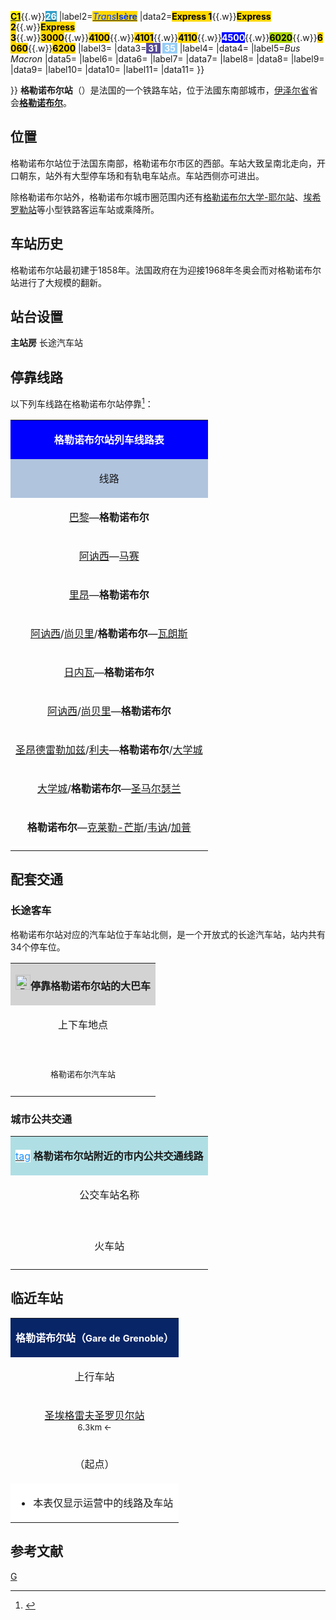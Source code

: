 {{Infobox station
|symbol_right={{SNCF logo}}
|name=格勒诺布尔站
|native_name=Gare de Grenoble
|native_name_lang=fr
|image=格勒诺布尔站.jpg
|caption=格勒诺布尔站主站房
|borough={{FRA}}[[伊泽尔省|伊泽尔省]][[格勒诺布尔|格勒诺布尔]]
|address=1, place de la Gare,<br>38000 GRENOBLE
|coordinates={{coord|45|11|27|N|5|42|53|E|display=inline,title|scale:10000}}
|code=747006
|elevation=212
|architect=
|owned= {{SNCF logo}}
|structure=地面单侧式车站
|opened=1858年7月1日
|closed=
|status=使用中
|operator= {{SNCF logo}}
|lines=[[里昂－马赛铁路|里昂－马赛铁路]]<br>{{link-fr|格勒诺布尔－蒙梅良铁路|Ligne de Grenoble à Montmélian}}
|platforms=4
|tracks=6
|type=客运车站
|services=[[TGV|TGV]]<br>[[法国大区列车|TER]]
|passengers=7,256,999人次
|pass_year=2016年<ref>{{Cite web|url=https://ressources.data.sncf.com/explore/dataset/frequentation-gares/?sort=voyageurs_2014&q=grenoble|title=Fréquentation en gares|accessdate=2018-09-16|author=SNCF|date=|language=fr|publisher=SNCF Open Data|archive-date=2019-09-04|archive-url=https://web.archive.org/web/20190904001236/https://ressources.data.sncf.com/explore/dataset/frequentation-gares/?sort=voyageurs_2014&q=grenoble|dead-url=no}}</ref>
|pass_rank=a级
|other_services_collapsible=yes
|other_services={{Infobox|child=yes
|label1='''[[格勒诺布尔城市公共交通|<span style="background:#FFFFFF"><span style="color:#1B90FF">tag</span></span>]]'''
|data1=[[格勒诺布尔有轨电车A线|<span style="background:#137DBF"><span style="color:#FFFFFF">'''A'''</span></span>]]{{.w}}[[格勒诺布尔有轨电车B线|<span style="background:#00A84F"><span style="color:#FFFFFF">'''B'''</span></span>]]{{.w}}[[科罗诺巴士|<span style="background:#FFF101"><span style="color:#000000">'''C1'''</span></span>]]{{.w}}[[普罗克西莫巴士|<span style="background:#329FC7"><span style="color:#FFFFFF">'''26'''</span></span>]]
|label2=[[伊泽尔省城际客运|<span style="background:#FFD700"><span style="color:#0138FF">''Trans'''''Isère'''</span></span>]]
|data2=<span style="background:#FFD700"><span style="color:#000000">'''Express 1'''</span></span>{{.w}}<span style="background:#FFD700"><span style="color:#000000">'''Express 2'''</span></span>{{.w}}<span style="background:#FFD700"><span style="color:#000000">'''Express 3'''</span></span>{{.w}}<span style="background:#FFD700"><span style="color:#000000">'''3000'''</span></span>{{.w}}<span style="background:#FFD700"><span style="color:#000000">'''4100'''</span></span>{{.w}}<span style="background:#FFD700"><span style="color:#000000">'''4101'''</span></span>{{.w}}<span style="background:#FFD700"><span style="color:#000000">'''4110'''</span></span>{{.w}}<span style="background:#0007FF"><span style="color:#FFFFFF">'''4500'''</span></span>{{.w}}<span style="background:#ADD700"><span style="color:#000000">'''6020'''</span></span>{{.w}}<span style="background:#FFD700"><span style="color:#000000">'''6060'''</span></span>{{.w}}<span style="background:#FFD700"><span style="color:#000000">'''6200'''</span></span>
|label3={{ZOU logo}}
|data3=<span style="color:#FFFFFF; background-color:#574A98; padding-left:0.2em; padding-right:0.3em;">'''31'''</span> <span style="color:#FFFFFF; background-color:#96CDF6; padding-left:0.2em; padding-right:0.2em;">'''35'''</span>
|label4=
|data4=
|label5=''Bus Macron''
|data5={{Flixbus logo}} {{Isilines logo}} {{Eurolines logo}} {{Ouibus logo}}
|label6=
|data6=
|label7=
|data7=
|label8=
|data8=
|label9=
|data9=
|label10=
|data10=
|label11=
|data11=
}}












}}
'''格勒诺布尔站'''（{{lang-fr|Gare de Grenoble}}）是法国的一个铁路车站，位于法國东南部城市，[[伊泽尔省|伊泽尔省]]省会'''[[格勒诺布尔|格勒诺布尔]]'''。

==位置==

格勒诺布尔站位于法国东南部，格勒诺布尔市区的西部。车站大致呈南北走向，开口朝东，站外有大型停车场和有轨电车站点。车站西侧亦可进出。

除格勒诺布尔站外，格勒诺布尔城市圈范围内还有[[格勒诺布尔大学-耶尔站|格勒诺布尔大学-耶尔站]]、[[埃希罗勒站|埃希罗勒站]]等小型铁路客运车站或乘降所。

==车站历史==

格勒诺布尔站最初建于1858年。法国政府在为迎接1968年冬奥会而对格勒诺布尔站进行了大规模的翻新。

==站台设置==
{{RailStStart|西}}
{{RailStPlatform|侧d||1T||}}
{{RailStLine|F||}}
{{RailStLine|E||}}
{{RailStPlatform|岛| |2||}}
{{RailStLine|D|| ||| ||}}
{{RailStLine|C||}}
{{RailStPlatform|岛| |1||}}
{{RailStLine|B|| ||| ||}}
{{RailStLine|A||}}
{{RailStPlatform|侧d||1T||}}
'''主站房'''
{{RailStEnd|东}}
长途汽车站

== 停靠线路 ==
以下列车线路在格勒诺布尔站停靠<ref>{{Cite web|url=https://www.ter.sncf.com/auvergne-rhone-alpes/gares/87747006/Grenoble/pratique|title=格勒诺布尔站实时列车时刻表|accessdate=2016-04-01|author=SNCF|date=|language=法语|publisher=SNCF|deadurl=yes|archiveurl=https://web.archive.org/web/20160416031432/http://www.sncf.com/fr/gare/horaires/grenoble|archivedate=2016年4月16日|df=}}</ref>：

{{动态列表|最后更新时间：2016年6月14日。本章节内容仅供参考，不排除因施工或罢工而引发的临时性变更。欢迎修正和补充}}

{| class="wikitable mw-collapsible" 
|colspan="5" style="background:#0000FF" align="center" |{{SNCF logo}} <span style="color:#FFFFFF">'''格勒诺布尔站列车线路表'''</span>
|-
!style="background:#B0C4DE"| 线路
!style="background:#B0C4DE"|车种
!style="background:#B0C4DE"|上一站
!style="background:#B0C4DE"|下一站
!style="background:#B0C4DE"|大致运行频率{{noteTag|name=noteA}}
|-
|[[巴黎-里昂火车站|巴黎]]—'''格勒诺布尔'''
|rowspan="2" align="center"|'''[[TGV|TGV]]'''
|[[巴黎-里昂火车站|巴黎里昂]]/[[里昂圣埃克絮佩里站|里昂机场]]
|（终点）
|每天8趟左右
|-
|[[阿讷西站|阿讷西]]—[[马赛圣夏勒站|马赛]]
|[[尚贝里-沙莱索站|尚贝里]]
|[[瓦朗斯TGV站|瓦朗斯TGV]]
|每周3趟左右
|-
|[[里昂帕尔迪厄站|里昂]]—'''格勒诺布尔'''
| rowspan="7" |'''[[法国大区列车|TER]]'''
|[[瓦龙站|瓦龙]]
|（终点）
|每天13趟左右
|-
|[[阿讷西站|阿讷西]]/[[尚贝里-沙莱索站|尚贝里]]/'''格勒诺布尔'''—[[瓦朗斯城站|瓦朗斯]]
|[[格勒大学城站|格勒大学城]]/[[埃希罗勒站|埃希罗勒]]/（起点）
|[[穆瓦朗站|穆瓦朗]]
|每天9趟左右
|-
|[[日内瓦科尔纳万车站|日内瓦]]—'''格勒诺布尔'''
|[[格勒诺布尔大学-耶尔站|格勒大学城]]/[[埃希罗勒站|埃希罗勒]]
|（终点）
|每天1~4趟
|-
|[[阿讷西站|阿讷西]]/[[尚贝里-沙莱索站|尚贝里]]—'''格勒诺布尔'''
|[[格勒诺布尔大学-耶尔站|格勒大学城]]/[[埃希罗勒站|埃希罗勒]]
|（终点）
|每天7趟左右
|-
|[[圣昂德雷勒加兹站|圣昂德雷勒加兹]]/[[利夫站|利夫]]—'''格勒诺布尔'''/[[格勒大学城站|大学城]]
|[[沃雷普站|沃雷普]]/[[圣埃格雷夫圣罗贝尔站|圣埃格雷夫圣罗贝尔]]
|（终点）/[[格勒诺布尔大学-耶尔站|格勒大学城]]
|每天8趟左右
|-
|[[格勒大学城站|大学城]]/'''格勒诺布尔'''—[[圣马尔瑟兰站|圣马尔瑟兰]]
|[[格勒大学城站|格勒大学城]]/[[埃希罗勒站|埃希罗勒]]/（起点）
|[[圣埃格雷夫圣罗贝尔站|圣埃格雷夫圣罗贝尔]]
|每天7趟左右
|-
|'''格勒诺布尔'''—[[克莱勒-芒斯站|克莱勒-芒斯]]/[[韦讷站|韦讷]]/[[加普站|加普]]
|（起点）
|[[克莱桥站|克莱桥]]
|每天9趟左右
|-
|colspan="5" style="background:#FFFFFF"|{{noteFoot|1=
{{noteTag|name=noteA|1=在本栏中，往返1次为"1趟"；除特别标明外，其数据仅工作日有效，周末及节假日列车数量可能会减少}}
}}
|}

==配套交通==
===长途客车===

格勒诺布尔站对应的汽车站位于车站北侧，是一个开放式的长途汽车站，站内共有34个停车位。

{| class="wikitable mw-collapsible" 
|colspan="3" align="center" style="background:#D3D3D3" |[[File:BSicon_BUS.svg|24x24px]]'''停靠格勒诺布尔站的大巴车'''
|-
!align="center" |上下车地点
!align="center" |运营单位
!align="center" |主要线路及目的地{{noteTag|name=noteA}}
|-
| rowspan="6" align="center" |{{lang|fr|Gare routière}}<br><span style="font-size:small">格勒诺布尔汽车站</span>
|align="center" |{{Isilines logo}}<br>{{Eurolines logo}}
|
（[https://web.archive.org/web/20180921032514/http://news.eurolinespro.fr/isilines/carte_eurolines_isilines.pdf 法国及欧洲各地]）
|-
|align="center" |{{Ouibus logo}}
|
（[https://fr.ouibus.com/arrets/carcassonne 法国及欧洲各地] {{Wayback|url=https://fr.ouibus.com/arrets/carcassonne |date=20180914022831 }}）
|-
|align="center" |{{Flixbus logo}}
|
* [[巴黎|巴黎]]方向：[[里昂佩拉什站|里昂]]
* [[斯特拉斯堡|斯特拉斯堡]]方向：[[里昂佩拉什站|里昂]]{{.w}}[[多勒|多勒]]{{.w}}[[贝桑松|贝桑松]]{{.w}}[[贝尔福|贝尔福]]{{.w}}[[米卢斯|米卢斯]]{{.w}}[[科尔马|科尔马]]
* [[布雷斯特|布雷斯特]]方向：[[里昂佩拉什站|里昂]]{{.w}}[[克莱蒙费朗|克莱蒙费朗]]{{.w}}[[图尔站|图尔]]{{.w}}[[索米尔|索米尔]]{{.w}}[[昂热|昂热]]{{.w}}[[阿吕谢尔-巴提尼奥勒站|南特]]{{.w}}[[瓦讷|瓦讷]]{{.w}}[[洛里昂|洛里昂]]{{.w}}[[坎佩尔|坎佩尔]]
* [[波尔多|波尔多]]方向：[[里昂佩拉什站|里昂]]{{.w}}[[圣艾蒂安|圣艾蒂安]]{{.w}}[[克莱蒙费朗|克莱蒙费朗]]{{.w}}[[佩里格|佩里格]]
* [[马赛|马赛]]方向：[[普罗旺斯地区艾克斯|普罗旺斯地区艾克斯]]
* [[威尼斯|威尼斯]]方向：[[都灵|都灵]]{{.w}}[[米兰|米兰]]{{.w}}[[帕多瓦|帕多瓦]]
* [[日内瓦|日内瓦]]方向：[[阿讷西站|阿讷西]]
* [[毕尔巴鄂|毕尔巴鄂]]方向：[[卡尔卡松站|卡尔卡松]]{{.w}}[[图卢兹|图卢兹]]{{.w}}[[塔布|塔布]]{{.w}}[[波城|波城]]{{.w}}[[巴约讷|巴约讷]]{{.w}}[[比亚里茨|比亚里茨]]{{.w}}[[圣塞巴斯蒂安|圣塞巴斯蒂安]]
* [[穆尔萨|穆尔萨]]方向：[[里昂佩拉什站|里昂]]{{.w}}[[吉沃尔|吉沃尔]]{{.w}}[[圣艾蒂安|圣艾蒂安]]{{.w}}[[克莱蒙费朗|克莱蒙费朗]]{{.w}}[[于塞勒|于塞勒]]{{.w}}[[蒂勒|蒂勒]]{{.w}}[[布里夫拉盖亚尔德站|布里夫]]{{.w}}[[佩里格|佩里格]]{{.w}}[[蒙德马桑|蒙德马桑]]{{.w}}[[达克斯|达克斯]]{{.w}}[[巴约讷|巴约讷]]{{.w}}[[布尔戈斯|布尔戈斯]]{{.w}}[[布拉干萨|布拉干萨]]{{.w}}[[米兰德拉|米兰德拉]]{{noteTag|name=noteD}}
* [[巴塞罗那|巴塞罗那]]方向：[[蒙彼利埃|蒙彼利埃]]{{.w}}[[佩皮尼昂|佩皮尼昂]]
|-
|align="center" |{{link-fr|伊泽尔省城际客运|Réseau interurbain de l'Isère}}<br><span style="background:#FFD700"><span style="color:#0138FF">''Trans'''''Isère'''</span></span><br><ref>{{Cite web|url=https://www.transisere.fr/ftp/document/plan-reseau-2018-2019.pdf|title=Plan du réseau 2018-2019|accessdate=2018-09-16|author=TransIsère|date=|language=法语|publisher=TransIsère|archive-date=2018-09-16|archive-url=https://web.archive.org/web/20180916235205/https://www.transisere.fr/ftp/document/plan-reseau-2018-2019.pdf|dead-url=no}}</ref>
|
<span style="background:#FFD700"><span style="color:#000000">'''Express 1'''</span></span> [[兰班|兰班]]{{.w}}[[贝尔南|贝尔南]]{{.w}}[[克罗勒|克罗勒]]{{.w}}[[蒙邦诺圣马丁|蒙邦诺圣马丁]]{{.w}}[[圣埃格雷夫|圣埃格雷夫]]{{.w}}[[穆瓦朗|穆瓦朗]]{{.w}}[[库布勒维|库布勒维]]{{.w}}[[拉比斯|拉比斯]]{{.w}}[[瓦龙_(伊泽尔省)|瓦龙]]{{noteTag|name=noteC}}<br>
<span style="background:#FFD700"><span style="color:#000000">'''Express 2'''</span></span> [[沃雷普|沃雷普]]{{.w}}[[丰塔尼勒科尔尼永|丰塔尼勒科尔尼永]]{{.w}}[[圣埃格雷夫|圣埃格雷夫]]{{.w}}[[蒙邦诺圣马丁|蒙邦诺圣马丁]]{{.w}}[[多梅讷|多梅讷]]{{.w}}[[维拉尔邦诺|维拉尔邦诺]]{{.w}}[[弗罗日|弗罗日]]{{.w}}[[弗罗日附近尚|弗罗日附近尚]]{{.w}}[[拉皮耶尔|拉皮耶尔]]{{.w}}[[唐桑|唐桑]]{{noteTag|name=noteC}}<br>
<span style="background:#FFD700"><span style="color:#000000">'''Express 3'''</span></span> [[埃希罗勒|埃希罗勒]]{{.w}}[[克莱桥|克莱桥]]{{.w}}[[尚帕涅|尚帕涅]]{{.w}}[[雅里_(伊泽尔省)|雅里]]{{.w}}[[维济伊|维济伊]]<br>
<span style="background:#FFD700"><span style="color:#000000">'''3000'''</span></span> [[埃希罗勒|埃希罗勒]]{{.w}}[[克莱桥|克莱桥]]{{.w}}[[尚帕涅|尚帕涅]]{{.w}}[[雅里_(伊泽尔省)|雅里]]{{.w}}[[维济伊|维济伊]]{{.w}}[[塞希利安|塞希利安]]{{.w}}[[利韦和加韦|利韦和加韦]]{{.w}}[[瓦桑堡|瓦桑堡]]<br>
<span style="background:#FFD700"><span style="color:#000000">'''4100'''</span></span> [[埃希罗勒|埃希罗勒]]{{.w}}[[克莱桥|克莱桥]]{{.w}}[[维济伊|维济伊]]{{.w}}[[拉夫雷|拉夫雷]]{{.w}}[[皮耶尔沙泰勒|皮耶尔沙泰勒]]{{.w}}[[叙斯维勒|叙斯维勒]]{{.w}}[[拉米尔|拉米尔]]{{.w}}[[博蒙地区圣洛朗|博蒙地区圣洛朗]]{{.w}}[[博蒙地区拉萨勒|博蒙地区拉萨勒]]{{.w}}[[圣吕斯_(伊泽尔省)|圣吕斯]]{{.w}}[[科尔角_(伊泽尔省)|科尔角]]{{.w}}[[科尔_(伊泽尔省)|科尔]]<br>
<span style="background:#FFD700"><span style="color:#000000">'''4101'''</span></span> [[埃希罗勒|埃希罗勒]]{{.w}}[[克莱桥|克莱桥]]{{.w}}[[维济伊|维济伊]]{{.w}}[[拉夫雷|拉夫雷]]{{.w}}[[皮耶尔沙泰勒|皮耶尔沙泰勒]]{{.w}}[[拉米尔|拉米尔]]{{.w}}[[博蒙地区圣洛朗|博蒙地区圣洛朗]]{{.w}}[[博蒙地区拉萨勒|博蒙地区拉萨勒]]{{.w}}[[圣吕斯_(伊泽尔省)|圣吕斯]]{{.w}}[[科尔角_(伊泽尔省)|科尔角]]{{.w}}[[科尔_(伊泽尔省)|科尔]]{{.w}}[[加普|加普]]<br>
<span style="background:#FFD700"><span style="color:#000000">'''4110'''</span></span> [[埃希罗勒|埃希罗勒]]{{.w}}[[克莱桥|克莱桥]]{{.w}}[[德拉克河畔尚|德拉克河畔尚]]{{.w}}[[圣乔治德科米耶尔|圣乔治德科米耶尔]]{{.w}}[[拉莫特达韦扬|拉莫特达韦扬]]{{.w}}[[皮耶尔沙泰勒|皮耶尔沙泰勒]]{{.w}}[[叙斯维勒|叙斯维勒]]{{.w}}[[拉米尔|拉米尔]]{{.w}}[[拉萨莱特法拉沃|拉萨莱特法拉沃]]<br>
<span style="background:#0007FF"><span style="color:#FFFFFF">'''4500'''</span></span> [[维夫|维夫]]{{.w}}[[圣马丁之闸|圣马丁之闸]]{{.w}}[[西纳尔_(伊泽尔省)|西纳尔]]{{.w}}[[莫内斯捷德克莱蒙|莫内斯捷德克莱蒙]]{{.w}}[[圣米歇尔门|圣米歇尔门]]{{.w}}[[圣马丁德克莱勒|圣马丁德克莱勒]]{{.w}}[[克莱勒|克莱勒]]{{.w}}[[曼斯|曼斯]]<br>
<span style="background:#ADD700"><span style="color:#000000">'''6020'''</span></span> [[梅朗|梅朗]]{{.w}}[[蒙邦诺圣马丁|蒙邦诺圣马丁]]{{.w}}[[圣伊斯米耶|圣伊斯米耶]]{{.w}}[[圣纳泽尔莱埃姆|圣纳泽尔莱埃姆]]{{.w}}[[贝尔南|贝尔南]]{{.w}}[[克罗勒|克罗勒]]<br>
<span style="background:#FFD700"><span style="color:#000000">'''6060'''</span></span> [[克罗勒|克罗勒]]{{.w}}[[勒图韦|勒图韦]]{{.w}}[[拉比西耶尔|拉比西耶尔]]{{.w}}[[蓬沙拉|蓬沙拉]]{{.w}}[[沙帕雷扬|沙帕雷扬]]{{.w}}[[尚贝里|尚贝里]]<br>
<span style="background:#FFD700"><span style="color:#000000">'''6200'''</span></span> [[蒙邦诺圣马丁|蒙邦诺圣马丁]]{{.w}}[[拉皮耶尔|拉皮耶尔]]{{.w}}[[唐桑|唐桑]]{{.w}}[[贡瑟兰|贡瑟兰]]{{.w}}[[贝勒多勒山岭|贝勒多勒山岭]]{{.w}}[[阿勒瓦尔|阿勒瓦尔]]
|-
|align="center" |{{ZOU logo}}
|
<span style="color:#FFFFFF; background-color:#574A98; padding-left:0.2em; padding-right:0.3em;">'''31'''</span> [[比埃什河畔阿普尔|比埃什河畔阿普尔]]{{.w}}[[西斯特龙|西斯特龙]]{{.w}}[[迪涅莱班|迪涅莱班]]{{.w}}[[阿诺_(上普罗旺斯阿尔卑斯省)|阿诺]]{{.w}}[[尼斯|尼斯]]<br>
<span style="color:#FFFFFF; background-color:#96CDF6; padding-left:0.2em; padding-right:0.2em;">'''35'''</span> [[瓦桑堡|瓦桑堡]]{{.w}}[[布里扬松|布里扬松]]
|-
|align="center" |Car TER{{noteTag|name=noteB}}
|（''当某条铁路线施工或罢工时，SNCF可能也会提供途径该线路沿途站点的大巴车''）
|-
|colspan="3" style="background:#FFFFFF"|{{noteFoot|1=
{{noteTag|name=noteA|1=本栏不包括可以联程中转前往的目的地}}
{{noteTag|name=noteB|1=其车票可与SNCF的同线路车票通用}}
{{noteTag|name=noteC|1=周日及节假日停运}}
{{noteTag|name=noteD|1=季节性开行}}
}}
|}

===城市公共交通===

{| class="wikitable mw-collapsible " 
|colspan="3" align="center" style="background:#AFDFE4"|[[格勒诺布尔城市公共交通|<span style="background:#FFFFFF"><span style="color:#1B90FF">tag</span></span>]] '''格勒诺布尔站附近的市内公共交通线路'''
|-
!align="center" |公交车站名称
!align="center" |位置
!align="center" |停靠线路{{noteTag|name=noteA}}<ref>{{Cite web|url=https://www.tag.fr/62-plans.htm|title=Plan|accessdate=2018-09-16|author=tag|date=|language=法语|publisher=tag|archive-date=2021-03-28|archive-url=https://web.archive.org/web/20210328185703/https://www.tag.fr/62-plans.htm|dead-url=no}}</ref>
|-
|rowspan="2" align="center" |'''{{lang|fr|Gares}}'''<br>火车站
|align="center" |格勒诺布尔站南侧<br><span style="font-size:small">有轨电车站</span>
|
[[格勒诺布尔有轨电车A线|<span style="background:#137DBF"><span style="color:#FFFFFF">'''A'''</span></span>]] '''[[枫丹_(伊泽尔省)|枫丹]]'''-勒波亚 ↔ '''[[埃希罗勒|埃希罗勒]]'''-但尼·帕潘<br>
[[格勒诺布尔有轨电车B线|<span style="background:#00A84F"><span style="color:#FFFFFF">'''B'''</span></span>]] '''[[格勒诺布尔|格勒诺布尔]]'''-半岛 ↔ '''[[耶尔|耶尔]]'''-体育公园
|-
|align="center" |格勒诺布尔站北侧<br><span style="font-size:small">艾米丽·盖马尔路</span>
|
[[科罗诺巴士|<span style="background:#FFF101"><span style="color:#000000">'''C1'''</span></span>]] '''[[格勒诺布尔|格勒诺布尔]]'''-让·马塞城 ↔ '''[[格勒诺布尔|格勒诺布尔]]'''-莫佩尔蒂<br>
[[普罗克西莫巴士|<span style="background:#329FC7"><span style="color:#FFFFFF">'''26'''</span></span>]] '''[[格勒诺布尔|格勒诺布尔]]'''-火车站 ↔ '''[[圣乔治德科米耶尔|圣乔治德科米耶尔]]'''-火车站{{noteTag|name=noteB}}
|-
|colspan="3" style="background:#FFFFFF"|{{noteFoot|1=
{{noteTag|name=noteA|1='''粗体字'''代表该站所在的市镇；中文名称非官方正式翻译，仅供参考}}
{{noteTag|name=noteB|1=周末及节假日停运}}
}}
|}

==临近车站==

{|class="wikitable mw-collapsible" style="margin: 0 auto; width:42em;"
|colspan="3"  style="background:#082567" align="center"|<span style="color:#FFFFFF">'''格勒诺布尔站（<span style="font-size:11pt;">Gare de Grenoble</span>）'''</span>
|-
!上行车站
!线路
!下行车站
|-
|align="center" |[[圣埃格雷夫圣罗贝尔站|圣埃格雷夫圣罗贝尔站]]<br><span style="font-size:small">6.3km ←</span>
|align="center" |'''[[里昂－马赛铁路|里昂－马赛铁路]]'''
|align="center" |[[克莱桥站|克莱桥站]]<br><span style="font-size:small">→ 7.6km</span>
|-
|align="center" |（起点）
|align="center" |'''{{link-fr|格勒诺布尔－蒙梅良铁路|Ligne de Grenoble à Montmélian}}'''
|align="center" |[[埃希罗勒站|埃希罗勒站]]<br><span style="font-size:small">→ 4.7km</span>
|-
|colspan="3" style="background:#FFFFFF"|
*本表仅显示运营中的线路及车站
|}

== 参考文献 ==
{{Reflist}}

{{法国主要火车站列表}}

[[Category:伊泽尔省铁路车站|G]]